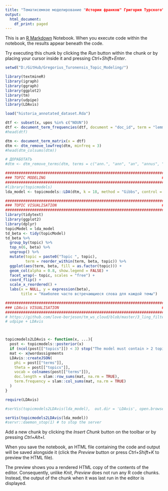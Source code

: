 ```yaml
---
title: "Тематисемкое моделирование "Истории франков" Григория Турского"
output:
  html_document:
    df_print: paged
---
```


This is an [R Markdown](http://rmarkdown.rstudio.com) Notebook. When you execute code within the notebook, the results appear beneath the code. 

Try executing this chunk by clicking the *Run* button within the chunk or by placing your cursor inside it and pressing *Ctrl+Shift+Enter*. 

```r
setwd("D:/GitHub/Gregorius_Turonensis_Topic_Modeling/")

library(textmineR)
library(igraph)
library(ggraph)
library(ggplot2)
library(tm)
library(udpipe)
library(LDAvis)
```


```r
load("historia_annotated_dataset.Rda")
```



```r
dtf <- subset(x, upos %in% c("NOUN"))
dtf <- document_term_frequencies(dtf, document = "doc_id", term = "lemma")
#head(dtf)

dtm <- document_term_matrix(x = dtf)
dtm <- dtm_remove_lowfreq(dtm, minfreq = 3)
#head(dtm_colsums(dtm))

# ДОРАБОТАТЬ
#dtm <- dtm_remove_terms(dtm, terms = c("ann.", "ann", "an", "annus", "aer", "aes", "suus", "filius", "pater", "frater", "pars", "maldra", "theudericus", "hucusque", "hispanium", "caeter", "justinianus", "praelio", "cdxxxnum._rom.", "cdxinum._rom.", "cdxix", "op"))

```



```r
#########################################################################
### TOPIC MODELING                                                    ###
#########################################################################
#library(topicmodels)
lda_model <- topicmodels::LDA(dtm, k = 18, method = "Gibbs", control = list(nstart = 5, iter = 4000, burnin = 100, best = TRUE, seed = 1:5, alpha = 0.02))

```


```r
#########################################################################
### TOPIC VISUALISATION                                               ###
#########################################################################
library(tidytext)
library(ggplot2)
library(dplyr)
topicModel = lda_model
td_beta <- tidy(topicModel)
td_beta %>%
  group_by(topic) %>%
  top_n(6, beta) %>%
  ungroup() %>%
  mutate(topic = paste0("Topic ", topic),
         term = reorder_within(term, beta, topic)) %>%
  ggplot(aes(term, beta, fill = as.factor(topic))) +
  geom_col(alpha = 0.8, show.legend = FALSE) +
  facet_wrap(~ topic, scales = "free") +
  coord_flip() +
  scale_x_reordered() +
  labs(x = NULL, y = expression(beta),
       title = "Наиболее часто встречающиеся слова для каждой темы")

```





```r
#########################################################################
### LDAvis VISUALISATION                                              ###
#########################################################################
# https://github.com/love-borjeson/tm_ws_cloud/blob/master/3_ling_filter.R
# udpipe + LDAvis



topicmodels2LDAvis <- function(x, ...){
  post <- topicmodels::posterior(x)
  if (ncol(post[["topics"]]) < 3) stop("The model must contain > 2 topics")
  mat <- x@wordassignments
  LDAvis::createJSON(
    phi = post[["terms"]], 
    theta = post[["topics"]],
    vocab = colnames(post[["terms"]]),
    doc.length = slam::row_sums(mat, na.rm = TRUE),
    term.frequency = slam::col_sums(mat, na.rm = TRUE)
  )
}

require(LDAvis)

#serVis(topicmodels2LDAvis(lda_model),  out.dir = 'LDAvis', open.browser = interactive())

serVis(topicmodels2LDAvis(lda_model))
#servr::daemon_stop(1) # to stop the server 
```





Add a new chunk by clicking the *Insert Chunk* button on the toolbar or by pressing *Ctrl+Alt+I*.

When you save the notebook, an HTML file containing the code and output will be saved alongside it (click the *Preview* button or press *Ctrl+Shift+K* to preview the HTML file).

The preview shows you a rendered HTML copy of the contents of the editor. Consequently, unlike *Knit*, *Preview* does not run any R code chunks. Instead, the output of the chunk when it was last run in the editor is displayed.
